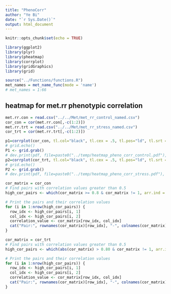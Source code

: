 ```yaml
---
title: "PhenoCorr"
author: "Ye Bi"
date: "`r Sys.Date()`"
output: html_document
---
```


```r
knitr::opts_chunk$set(echo = TRUE)
```

```r
library(ggplot2)
library(plyr)
library(pheatmap)
library(corrplot)
library(gridGraphics)
library(grid)
```


```r
source("../Functions/functions.R")
met_names = met_name_func(mode = 'name')
# met_names = 1:66
```

###########
## heatmap for met.rr phenotypic correlation
###########
```r
met.rr.con = read.csv("../../Met/met_rr_control_named.csv")
cor_con = cor(met.rr.con[,-c(1:2)])
met.rr.trt = read.csv("../../Met/met_rr_stress_named.csv")
cor_trt = cor(met.rr.trt[,-c(1:2)])
```

```r

p1=corrplot(cor_con, tl.col="black", tl.cex = .5, tl.pos="ld", tl.srt = 10, method="circle", type="lower", cl.ratio=0.1, title = "(A)", mar=c(0,0,1,0))
# grid.echo()
P1 <- grid.grab()
# dev.print(pdf, file=paste0("../temp/heatmap_pheno_corr_control.pdf"), height=6, width=10)
p2=corrplot(cor_trt, tl.col="black", tl.cex = .5, tl.pos="ld", tl.srt = 10, method="circle", type="lower", cl.ratio=0.1, title = "(B)", mar=c(0,0,1,0))
# grid.echo()
P2 <- grid.grab()
# dev.print(pdf, file=paste0("../temp/heatmap_pheno_corr_stress.pdf"), height=6, width=10)

```

```r
cor_matrix = cor_con
# Find pairs with correlation values greater than 0.5
high_cor_pairs <- which(cor_matrix >= 0.8 & cor_matrix != 1, arr.ind = T) #arr.ind can show the relative position of each value satisfied condition.

# Print the pairs and their correlation values
for (i in 1:nrow(high_cor_pairs)) {
  row_idx <- high_cor_pairs[i, 1]
  col_idx <- high_cor_pairs[i, 2]
  correlation_value <- cor_matrix[row_idx, col_idx]
  cat("Pair:", rownames(cor_matrix)[row_idx], "-", colnames(cor_matrix)[col_idx], ", Correlation:", correlation_value, "\n")
}
```
```r
cor_matrix = cor_trt
# Find pairs with correlation values greater than 0.5
high_cor_pairs <- which(abs(cor_matrix) > 0.80 & cor_matrix != 1, arr.ind = TRUE)

# Print the pairs and their correlation values
for (i in 1:nrow(high_cor_pairs)) {
  row_idx <- high_cor_pairs[i, 1]
  col_idx <- high_cor_pairs[i, 2]
  correlation_value <- cor_matrix[row_idx, col_idx]
  cat("Pair:", rownames(cor_matrix)[row_idx], "-", colnames(cor_matrix)[col_idx], ", Correlation:", correlation_value, "\n")
}
```

